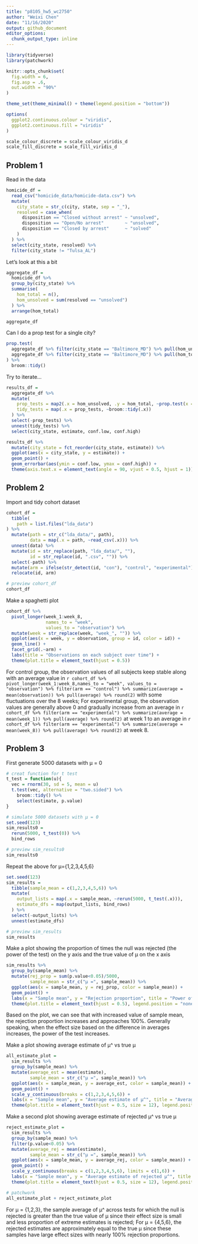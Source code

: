 ```yaml
---
title: "p8105_hw5_wc2750"
author: "Weixi Chen"
date: "11/16/2020"
output: github_document
editor_options: 
  chunk_output_type: inline
---
```


```r
library(tidyverse)
library(patchwork)

knitr::opts_chunk$set(
  fig.width = 6,
  fig.asp = .6,
  out.width = "90%"
)

theme_set(theme_minimal() + theme(legend.position = "bottom"))

options(
  ggplot2.continuous.colour = "viridis",
  ggplot2.continuous.fill = "viridis"
)

scale_colour_discrete = scale_colour_viridis_d
scale_fill_discrete = scale_fill_viridis_d
```

## Problem 1
Read in the data
```r
homicide_df = 
  read_csv("homicide_data/homicide-data.csv") %>%
  mutate(
    city_state = str_c(city, state, sep = "_"),
    resolved = case_when(
      disposition == "Closed without arrest" ~ "unsolved",
      disposition == "Open/No arrest"        ~ "unsolved",
      disposition == "Closed by arrest"      ~ "solved"
    )
  ) %>%
  select(city_state, resolved) %>%
  filter(city_state != "Tulsa_AL")
```

Let's look at this a bit
```r
aggregate_df = 
  homicide_df %>%
  group_by(city_state) %>%
  summarise(
    hom_total = n(),
    hom_unsolved = sum(resolved == "unsolved")
  ) %>%
  arrange(hom_total)

aggregate_df
```

Can I do a prop test for a single city?
```r
prop.test(
  aggregate_df %>% filter(city_state == "Baltimore_MD") %>% pull(hom_unsolved),
  aggregate_df %>% filter(city_state == "Baltimore_MD") %>% pull(hom_total)
) %>%
  broom::tidy()
```

Try to iterate...
```r
results_df = 
  aggregate_df %>%
  mutate(
    prop_tests = map2(.x = hom_unsolved, .y = hom_total, ~prop.test(x = .x, n = .y)),
    tidy_tests = map(.x = prop_tests, ~broom::tidy(.x))
  ) %>%
  select(-prop_tests) %>%
  unnest(tidy_tests) %>%
  select(city_state, estimate, conf.low, conf.high)
```

```r
results_df %>%
  mutate(city_state = fct_reorder(city_state, estimate)) %>%
  ggplot(aes(x = city_state, y = estimate)) +
  geom_point() +
  geom_errorbar(aes(ymin = conf.low, ymax = conf.high)) +
  theme(axis.text.x = element_text(angle = 90, vjust = 0.5, hjust = 1))
```

## Problem 2
Import and tidy cohort dataset
```r
cohort_df = 
  tibble(
    path = list.files("lda_data")
) %>%
  mutate(path = str_c("lda_data/", path),
         data = map(.x = path, ~read_csv(.x))) %>%
  unnest(data) %>%
  mutate(id = str_replace(path, "lda_data/", ""),
         id = str_replace(id, ".csv", "")) %>%
  select(-path) %>%
  mutate(arm = ifelse(str_detect(id, "con"), "control", "experimental")) %>%
  relocate(id, arm)

# preview cohort_df
cohort_df
```

Make a spaghetti plot
```r
cohort_df %>%
  pivot_longer(week_1:week_8,
               names_to = "week",
               values_to = "observation") %>%
  mutate(week = str_replace(week, "week_", "")) %>%
  ggplot(aes(x = week, y = observation, group = id, color = id)) +
  geom_line() +
  facet_grid(.~arm) +
  labs(title = "Observations on each subject over time") +
  theme(plot.title = element_text(hjust = 0.5))
```

For control group, the observation values of all subjects keep stable along with an average value in `r cohort_df %>% pivot_longer(week_1:week_8,names_to = "week", values_to = "observation") %>% filter(arm == "control") %>% summarize(average = mean(observation)) %>% pull(average) %>% round(2)`  with some fluctuations over the 8 weeks; For experimental group, the observation values are generally above 0 and gradually increase from an average in `r cohort_df %>% filter(arm == "experimental") %>% summarize(average = mean(week_1)) %>% pull(average) %>% round(2)` at week 1 to an average in `r cohort_df %>% filter(arm == "experimental") %>% summarize(average = mean(week_8)) %>% pull(average) %>% round(2)` at week 8.

## Problem 3
First generate 5000 datasets with μ = 0
```r
# creat function for t test
t_test = function(u){
  vec = rnorm(30, sd = 5, mean = u)
  t.test(vec, alternative = "two.sided") %>%
    broom::tidy() %>%
    select(estimate, p.value)
}
```

```r
# simulate 5000 datasets with μ = 0
set.seed(123)
sim_results0 = 
  rerun(5000, t_test(0)) %>%
  bind_rows

# preview sim_results0
sim_results0
```

Repeat the above for μ={1,2,3,4,5,6}
```r
set.seed(123)
sim_results =
  tibble(sample_mean = c(1,2,3,4,5,6)) %>%
  mutate(
    output_lists = map(.x = sample_mean, ~rerun(5000, t_test(.x))),
    estimate_dfs = map(output_lists, bind_rows)
  ) %>%
  select(-output_lists) %>%
  unnest(estimate_dfs)

# preview sim_results
sim_results
```

Make a plot showing the proportion of times the null was rejected (the power of the test) on the y axis and the true value of μ on the x axis
```r
sim_results %>%
  group_by(sample_mean) %>%
  mutate(rej_prop = sum(p.value<0.05)/5000,
         sample_mean = str_c("μ =", sample_mean)) %>%
  ggplot(aes(x = sample_mean, y = rej_prop, color = sample_mean)) +
  geom_point() +
  labs(x = "Sample mean", y = "Rejection proportion", title = "Power of the test vs True μ") +
  theme(plot.title = element_text(hjust = 0.5), legend.position = "none")
```

Based on the plot, we can see that with increased value of sample mean, the rejection proportion increases and approaches 100%. Generally speaking, when the effect size based on the difference in averages increases, the power of the test increases.

Make a plot showing average estimate of μ^ vs true μ
```r
all_estimate_plot = 
  sim_results %>%
  group_by(sample_mean) %>%
  mutate(average_est = mean(estimate),
         sample_mean = str_c("μ =", sample_mean)) %>%
  ggplot(aes(x = sample_mean, y = average_est, color = sample_mean)) +
  geom_point() +
  scale_y_continuous(breaks = c(1,2,3,4,5,6)) +
  labs(x = "Sample mean", y = "Average estimate of μ^", title = "Average estimate of μ^ vs True μ") +
  theme(plot.title = element_text(hjust = 0.5, size = 12), legend.position = "none")
```

Make a second plot showing average estimate of rejected μ^ vs true μ
```r
reject_estimate_plot = 
  sim_results %>%
  group_by(sample_mean) %>%
  filter(p.value<0.05) %>%
  mutate(average_rej = mean(estimate),
         sample_mean = str_c("μ =", sample_mean)) %>%
  ggplot(aes(x = sample_mean, y = average_rej, color = sample_mean)) +
  geom_point() +
  scale_y_continuous(breaks = c(1,2,3,4,5,6), limits = c(1,6)) +
  labs(x = "Sample mean", y = "Average estimate of rejected μ^", title = "Average estimate of rejected μ^ vs True μ") +
  theme(plot.title = element_text(hjust = 0.5, size = 12), legend.position = "none")
```

```r
# patchwork
all_estimate_plot + reject_estimate_plot
```

For μ = {1,2,3}, the sample average of μ^ across tests for which the null is rejected is greater than the true value of μ since their effect size is small and less proportion of extreme estimates is rejected; For μ = {4,5,6}, the rejected estimates are approximately equal to the true μ since these samples have large effect sizes with nearly 100% rejection proportions.